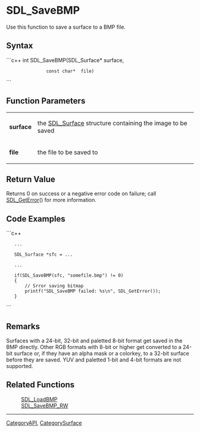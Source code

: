 <!-- pragma section-numbers off -->
<!-- pragma disable-camelcase -->

= SDL_SaveBMP =
Use this function to save a surface to a BMP file.


== Syntax ==
```c++
int SDL_SaveBMP(SDL_Surface* surface,
                const char*  file)
```

== Function Parameters ==
{|
|'''surface'''
|the [[SDL_Surface]] structure containing the image to be saved
|-
|'''file'''
|the file to be saved to
|}

== Return Value ==
Returns 0 on success or a negative error code on failure; call [[SDL_GetError]]() for more information.

== Code Examples ==
```c++

    ...

    SDL_Surface *sfc = ...

    ...
  
    if(SDL_SaveBMP(sfc, "somefile.bmp") != 0)
    {
        // Srror saving bitmap
        printf("SDL_SaveBMP failed: %s\n", SDL_GetError());
    }
```

== Remarks ==
Surfaces with a 24-bit, 32-bit and paletted 8-bit format get saved in the BMP directly.  Other RGB formats with 8-bit or higher get converted to a 24-bit surface or, if they have an alpha mask or a colorkey, to a 32-bit surface before they are saved.  YUV and paletted 1-bit and 4-bit formats are not supported.

== Related Functions ==
:[[SDL_LoadBMP]]
:[[SDL_SaveBMP_RW]]

----
[[CategoryAPI]], [[CategorySurface]]
